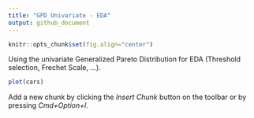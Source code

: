 ```yaml
---
title: "GPD Univariate - EDA"
output: github_document
---
```


```r
knitr::opts_chunk$set(fig.align="center")
```

Using the univariate Generalized Pareto Distribution for EDA (Threshold selection, Frechet Scale, ...).

```r
plot(cars)
```

Add a new chunk by clicking the *Insert Chunk* button on the toolbar or by pressing *Cmd+Option+I*.

